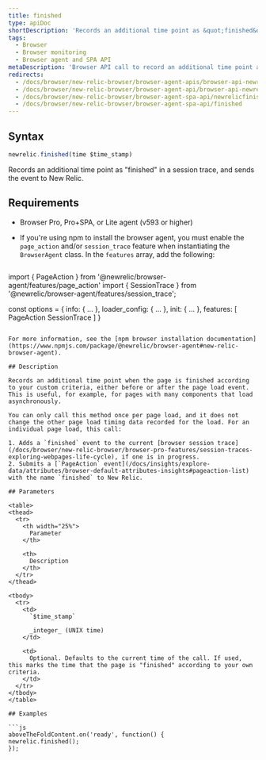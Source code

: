 ```yaml
---
title: finished
type: apiDoc
shortDescription: 'Records an additional time point as &quot;finished&quot; in a session trace, and sends the event to New Relic.'
tags:
  - Browser
  - Browser monitoring
  - Browser agent and SPA API
metaDescription: 'Browser API call to record an additional time point as a finished event in a browser session trace, and report it to New Relic.'
redirects:
  - /docs/browser/new-relic-browser/browser-agent-apis/browser-api-newrelicfinished
  - /docs/browser/new-relic-browser/browser-agent-api/browser-api-newrelicfinished
  - /docs/browser/new-relic-browser/browser-agent-spa-api/newrelicfinished-browser-agent-api
  - /docs/browser/new-relic-browser/browser-agent-spa-api/finished
---
```


## Syntax

```js
newrelic.finished(time $time_stamp)
```

Records an additional time point as "finished" in a session trace, and sends the event to New Relic.

## Requirements

* Browser Pro, Pro+SPA, or Lite agent (v593 or higher)
* If you're using npm to install the browser agent, you must enable the `page_action` and/or `session_trace` feature when instantiating the `BrowserAgent` class. In the `features` array, add the following:

  ```js
import { PageAction } from '@newrelic/browser-agent/features/page_action'
import { SessionTrace } from '@newrelic/browser-agent/features/session_trace';

const options = {
  info: { ... },
  loader_config: { ... },
  init: { ... },
  features: [
    PageAction
    SessionTrace
  ]
}
  ```

  For more information, see the [npm browser installation documentation](https://www.npmjs.com/package/@newrelic/browser-agent#new-relic-browser-agent).

## Description

Records an additional time point when the page is finished according to your custom criteria, either before or after the page load event. This is useful, for example, for pages with many components that load asynchronously.

You can only call this method once per page load, and it does not change the other page load timing data recorded for the load. For an individual page load, this call:

1. Adds a `finished` event to the current [browser session trace](/docs/browser/new-relic-browser/browser-pro-features/session-traces-exploring-webpages-life-cycle), if one is in progress.
2. Submits a [`PageAction` event](/docs/insights/explore-data/attributes/browser-default-attributes-insights#pageaction-list) with the name `finished` to New Relic.

## Parameters

<table>
  <thead>
    <tr>
      <th width="25%">
        Parameter
      </th>

      <th>
        Description
      </th>
    </tr>
  </thead>

  <tbody>
    <tr>
      <td>
        `$time_stamp`

        _integer_ (UNIX time)
      </td>

      <td>
        Optional. Defaults to the current time of the call. If used, this marks the time that the page is "finished" according to your own criteria.
      </td>
    </tr>
  </tbody>
</table>

## Examples

```js
aboveTheFoldContent.on('ready', function() {
  newrelic.finished();
});
```
